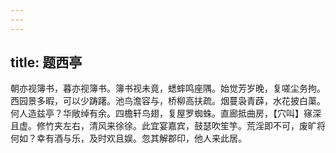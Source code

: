```yaml
---
---
---
```

title: 题西亭
---



朝亦视簿书，暮亦视簿书。簿书视未竟，蟋蟀鸣座隅。始觉芳岁晚，复嗟尘务拘。西园景多暇，可以少踌躇。池鸟澹容与，桥柳高扶疏。烟蔓袅青薜，水花披白蕖。何人造兹亭？华敞绰有余。四檐轩鸟翅，复屋罗蜘蛛。直廊抵曲房，【穴叫】窱深且虚。修竹夹左右，清风来徐徐。此宜宴嘉宾，鼓瑟吹笙竽。荒淫即不可，废旷将何如？幸有酒与乐，及时欢且娱。忽其解郡印，他人来此居。